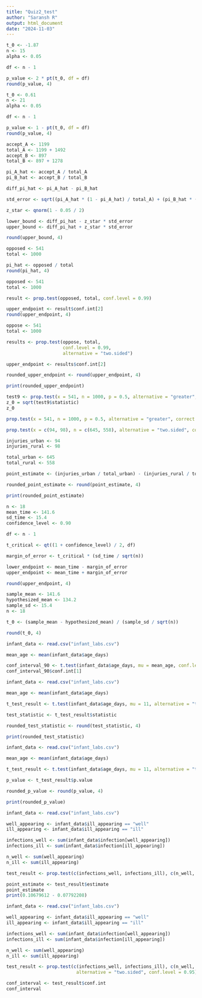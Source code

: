 ```yaml
---
title: "Quiz2_test"
author: "Saransh R"
output: html_document
date: "2024-11-03"
---
```


```r
t_0 <- -1.87
n <- 15
alpha <- 0.05

df <- n - 1

p_value <- 2 * pt(t_0, df = df)
round(p_value, 4)
```


```r
t_0 <- 0.61
n <- 21
alpha <- 0.05

df <- n - 1

p_value <- 1 - pt(t_0, df = df)
round(p_value, 4)
```

```r
accept_A <- 1199
total_A <- 1199 + 1492
accept_B <- 897
total_B <- 897 + 1278

pi_A_hat <- accept_A / total_A
pi_B_hat <- accept_B / total_B

diff_pi_hat <- pi_A_hat - pi_B_hat

std_error <- sqrt((pi_A_hat * (1 - pi_A_hat) / total_A) + (pi_B_hat * (1 - pi_B_hat) / total_B))

z_star <- qnorm(1 - 0.05 / 2)

lower_bound <- diff_pi_hat - z_star * std_error
upper_bound <- diff_pi_hat + z_star * std_error

round(upper_bound, 4)
```

```r
opposed <- 541
total <- 1000

pi_hat <- opposed / total
round(pi_hat, 4)
```


```r
opposed <- 541
total <- 1000

result <- prop.test(opposed, total, conf.level = 0.99)

upper_endpoint <- result$conf.int[2]
round(upper_endpoint, 4)

oppose <- 541
total <- 1000

results <- prop.test(oppose, total, 
                     conf.level = 0.99,
                     alternative = "two.sided")

upper_endpoint <- results$conf.int[2]

rounded_upper_endpoint <- round(upper_endpoint, 4)

print(rounded_upper_endpoint)

```

```r
test9 <- prop.test(x = 541, n = 1000, p = 0.5, alternative = "greater", correct = FALSE)
z_0 = sqrt(test9$statistic)
z_0
```

```r
prop.test(x = 541, n = 1000, p = 0.5, alternative = "greater", correct = FALSE)
```

```r
prop.test(x = c(94, 98), n = c(645, 558), alternative = "two.sided", correct = FALSE)
```


```r
injuries_urban <- 94
injuries_rural <- 98

total_urban <- 645
total_rural <- 558

point_estimate <- (injuries_urban / total_urban) - (injuries_rural / total_rural)

rounded_point_estimate <- round(point_estimate, 4)

print(rounded_point_estimate)
```

```r
n <- 18
mean_time <- 141.6
sd_time <- 15.4
confidence_level <- 0.90

df <- n - 1

t_critical <- qt((1 + confidence_level) / 2, df)

margin_of_error <- t_critical * (sd_time / sqrt(n))

lower_endpoint <- mean_time - margin_of_error
upper_endpoint <- mean_time + margin_of_error

round(upper_endpoint, 4)
```

```r
sample_mean <- 141.6
hypothesized_mean <- 134.2
sample_sd <- 15.4
n <- 18

t_0 <- (sample_mean - hypothesized_mean) / (sample_sd / sqrt(n))

round(t_0, 4)
```

```r
infant_data <- read.csv("infant_labs.csv")

mean_age <- mean(infant_data$age_days)

conf_interval_90 <- t.test(infant_data$age_days, mu = mean_age, conf.level = 0.90)
conf_interval_90$conf.int[1]
```

```r
infant_data <- read.csv("infant_labs.csv")

mean_age <- mean(infant_data$age_days)

t_test_result <- t.test(infant_data$age_days, mu = 11, alternative = "two.sided", conf.level = 0.95)

test_statistic <- t_test_result$statistic

rounded_test_statistic <- round(test_statistic, 4)

print(rounded_test_statistic)

```

```r
infant_data <- read.csv("infant_labs.csv")

mean_age <- mean(infant_data$age_days)

t_test_result <- t.test(infant_data$age_days, mu = 11, alternative = "two.sided", conf.level = 0.95)

p_value <- t_test_result$p.value

rounded_p_value <- round(p_value, 4)

print(rounded_p_value)
```

```r
infant_data <- read.csv("infant_labs.csv")

well_appearing <- infant_data$ill_appearing == "well"
ill_appearing <- infant_data$ill_appearing == "ill"

infections_well <- sum(infant_data$infection[well_appearing])
infections_ill <- sum(infant_data$infection[ill_appearing])

n_well <- sum(well_appearing)
n_ill <- sum(ill_appearing)

test_result <- prop.test(c(infections_well, infections_ill), c(n_well, n_ill))

point_estimate <- test_result$estimate
point_estimate
print(0.10679612 - 0.07792208)
```

```r
infant_data <- read.csv("infant_labs.csv")

well_appearing <- infant_data$ill_appearing == "well"
ill_appearing <- infant_data$ill_appearing == "ill"

infections_well <- sum(infant_data$infection[well_appearing])
infections_ill <- sum(infant_data$infection[ill_appearing])

n_well <- sum(well_appearing)
n_ill <- sum(ill_appearing)

test_result <- prop.test(c(infections_well, infections_ill), c(n_well, n_ill),
                          alternative = "two.sided", conf.level = 0.95)

conf_interval <- test_result$conf.int
conf_interval
```




